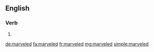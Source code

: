 ==English==

===Verb===
{{head|en|verb form}}

# {{en-past of|marvel}}

[[de:marveled]]
[[fa:marveled]]
[[fr:marveled]]
[[mg:marveled]]
[[simple:marveled]]